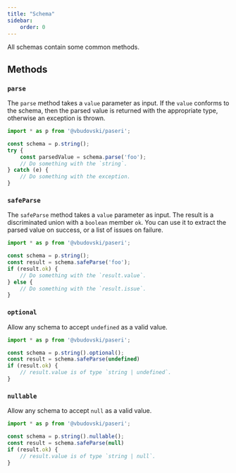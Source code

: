```yaml
---
title: "Schema"
sidebar:
    order: 0
---
```


All schemas contain some common methods.

## Methods

### `parse`

The `parse` method takes a `value` parameter as input. If the `value` conforms to the schema, then the parsed value is
returned with the appropriate type, otherwise an exception is thrown.

```typescript
import * as p from '@vbudovski/paseri';

const schema = p.string();
try {
    const parsedValue = schema.parse('foo');
    // Do something with the `string`.
} catch (e) {
    // Do something with the exception.
}
```

### `safeParse`

The `safeParse` method takes a `value` parameter as input. The result is a discriminated union with a `boolean` member
`ok`. You can use it to extract the parsed value on success, or a list of issues on failure.

```typescript
import * as p from '@vbudovski/paseri';

const schema = p.string();
const result = schema.safeParse('foo');
if (result.ok) {
    // Do something with the `result.value`.
} else {
    // Do something with the `result.issue`.
}
```

### `optional`

Allow any schema to accept `undefined` as a valid value.

```typescript
import * as p from '@vbudovski/paseri';

const schema = p.string().optional();
const result = schema.safeParse(undefined)
if (result.ok) {
    // result.value is of type `string | undefined`.
}
```

### `nullable`

Allow any schema to accept `null` as a valid value.

```typescript
import * as p from '@vbudovski/paseri';

const schema = p.string().nullable();
const result = schema.safeParse(null)
if (result.ok) {
    // result.value is of type `string | null`.
}
```
